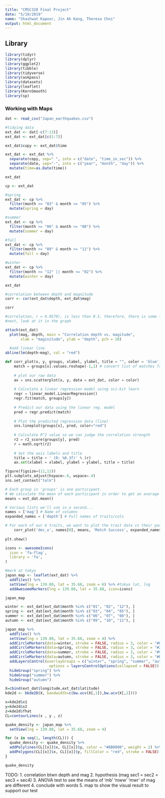 ```yaml
---
title: "CMSC320 Final Project"
date: "5/19/2019"
name: "Shashwat Kapoor, Jin Ah Kang, Theresa Choi"
output: html_document
---
```


## Library

```r
library(tidyr)
library(dplyr)
library(ggplot2)
library(tibble)
library(tidyverse)
library(askpass)
library(datasets)
library(leaflet)
library(KernSmooth)
library(sp)
```

### Working with Maps

```r
dat <- read_csv("Japan_earthquakes.csv")

#tidying data
ext_dat <- dat[-c(7:13)] 
ext_dat <- ext_dat[c(1:7)]

ext_dat$copy <- ext_dat$time

ext_dat <- ext_dat %>%
  separate(copy, sep=" ", into = c("date", "time_in_sec")) %>%
  separate(date, sep="-", into = c("year", "month", "day")) %>%
  mutate(time=as.Date(time))

ext_dat
```

```r

cp <- ext_dat

#spring
ext_dat <- cp %>% 
  filter(month >= "03" & month <= "05") %>%
  mutate(spring = day) 

#summer
ext_dat <- cp %>% 
  filter(month >= "06" & month <= "08") %>%
  mutate(summer = day)

#fall
ext_dat <- cp %>% 
  filter(month >= "09" & month <= "11") %>%
  mutate(fall = day) 

#winter
ext_dat <- cp %>% 
  filter(month >= "12" || month <= "02") %>%
  mutate(winter = day) 

ext_dat

```

```r
#correlation between depth and magnitude
corr <- cor(ext_dat$depth, ext_dat$mag)

corr

#correlation, r = 0.0570), is less than 0.5, therefore, there is some form of correlation exist.
#next, look at it in the graph
```
```r
attach(ext_dat)
  plot(mag, depth, main = "Correlation depth vs. magitude",
       xlab = "maginitude", ylab = "depth", pch = 20)
  
  #add linear line
abline(lm(depth~mag), col = "red")
```

```python
def corr_plot(x, y, groups, xlabel, ylabel, title = "", color = 'blue'):
    match = groups[x].values.reshape(-1,1) # convert list of matches from 1D -> 2D array
    
    # plot our raw data
    ax = sns.scatterplot(x, y, data = ext_dat, color = color)
    
    # Calculate a linear regression model using sci-kit learn
    regr = linear_model.LinearRegression()
    regr.fit(match, groups[y])
    
    # Predict our data using the linear reg. model
    pred = regr.predict(match)
    
    # Plot the predicted regression data (line)
    sns.lineplot(groups[x], pred, color="red")
    
    # Calculate R^2 value so we can judge the correlation strength
    r2 = r2_score(groups[y], pred)
    r = math.sqrt(r2)
    
    # Set the axis labels and title
    title = title + ' (R: %0.3f)' % (r)
    ax.set(xlabel = xlabel, ylabel = ylabel, title = title)

figure(figsize=(12,12))
plt.subplots_adjust(hspace=.6, wspace=.4)
sns.set_context("talk")

# Each group in 'groups' is one participant.
# We calculate the mean of each participant in order to get an average over all of their dates for that day.
means = ext_dat.mean()

# Various lists we'll use in a second...
names = ['mag'] # Name of columns
expanded_names = ['depth'] # Full names of traits/cols

# For each of our 6 traits, we want to plot the trait data vs their partner's decision to match them (match success)
    corr_plot('dec_o', names[0], means, 'Match Success', expanded_names[0], "All Participants:")
    
plt.show()    
```

```r
icons <- awesomeIcons(
  icon = 'fa-flag',
  library = 'fa',
)

#mark at tokyo
japan_map <- leaflet(ext_dat) %>%
  addTiles() %>%
  setView(lng = 139.80, lat = 35.68, zoom = 6) %>% #tokyo lat, lng
  addAwesomeMarkers(lng = 139.80, lat = 35.68, icon=icons)

japan_map
```

```r
winter <- ext_dat[ext_dat$month %in% c("01", "02", "12"), ]
spring <- ext_dat[ext_dat$month %in% c("03", "04", "05"), ]
summer <- ext_dat[ext_dat$month %in% c("06", "07", "08"), ]
autumn <- ext_dat[ext_dat$month %in% c("09", "10", "11"), ]

japan_map %>%
  addTiles() %>%
  setView(lng = 139.80, lat = 35.68, zoom = 4) %>%
  addCircleMarkers(data=winter, stroke = FALSE, radius = 3, color = "#0080FF", group = "winter") %>%
  addCircleMarkers(data=spring, stroke = FALSE, radius = 3, color = "#29AB87", group = "spring") %>%
  addCircleMarkers(data=summer, stroke = FALSE, radius = 3, color = "#999900", group = "summer") %>%
  addCircleMarkers(data=autumn, stroke = FALSE, radius = 3, color = "#EA3C53", group = "autumn") %>%
  addLayersControl(overlayGroups = c("winter", "spring", "summer", "autumn"),
                    options = layersControlOptions(collapsed = FALSE)) %>%
  hideGroup("spring") %>%
  hideGroup("summer") %>%
  hideGroup("autumn")
```

```r
X=cbind(ext_dat$longitude,ext_dat$latitude)
kde2d <- bkde2D(X, bandwidth=c(bw.ucv(X[,1]),bw.ucv(X[,2])))

x=kde2d$x1
y=kde2d$x2
z=kde2d$fhat
CL=contourLines(x , y , z)

quake_density <- japan_map %>%
  setView(lng = 139.80, lat = 35.68, zoom = 4)

for (x in seq(1, length(CL))) {
  quake_density <- quake_density %>%
  addPolylines(CL[[x]]$x, CL[[x]]$y, color = "#8B0000", weight = 2) %>%
  addPolygons(CL[[x]]$x, CL[[x]]$y, fillColor = "red", stroke = FALSE)
}

quake_density
```

TODO: 
1. correlation btwn depth and mag
2. hypothesis (mag sec1 = sec2 = sec3 = sec4)
3. ANOVA test to see the means of 'mb' 'mww' 'mwr' of mag are different
4. conclude with words
5. map to show the visual result to support our test 
